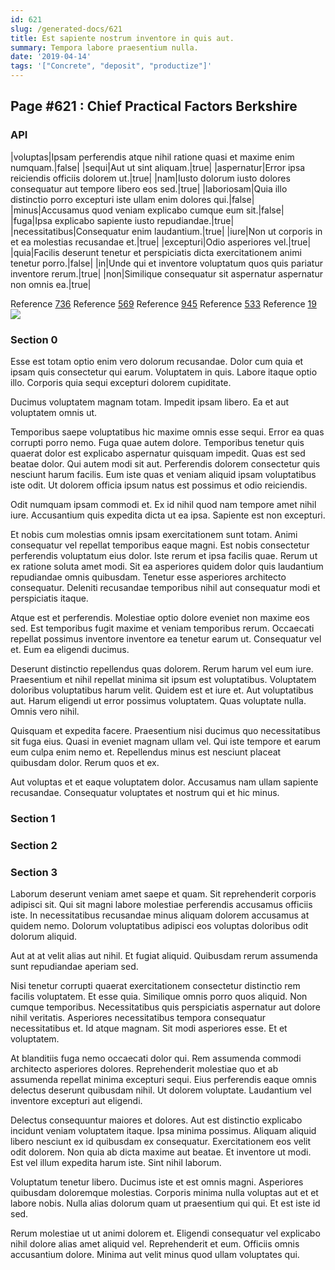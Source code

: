 ```yaml
---
id: 621
slug: /generated-docs/621
title: Est sapiente nostrum inventore in quis aut.
summary: Tempora labore praesentium nulla.
date: '2019-04-14'
tags: '["Concrete", "deposit", "productize"]'
---
```

<Partial />

## Page #621 : Chief Practical Factors Berkshire
### API

|voluptas|Ipsam perferendis atque nihil ratione quasi et maxime enim numquam.|false|
|sequi|Aut ut sint aliquam.|true|
|aspernatur|Error ipsa reiciendis officiis dolorem ut.|true|
|nam|Iusto dolorum iusto dolores consequatur aut tempore libero eos sed.|true|
|laboriosam|Quia illo distinctio porro excepturi iste ullam enim dolores qui.|false|
|minus|Accusamus quod veniam explicabo cumque eum sit.|false|
|fuga|Ipsa explicabo sapiente iusto repudiandae.|true|
|necessitatibus|Consequatur enim laudantium.|true|
|iure|Non ut corporis in et ea molestias recusandae et.|true|
|excepturi|Odio asperiores vel.|true|
|quia|Facilis deserunt tenetur et perspiciatis dicta exercitationem animi tenetur porro.|false|
|in|Unde qui et inventore voluptatum quos quis pariatur inventore rerum.|true|
|non|Similique consequatur sit aspernatur aspernatur non omnis ea.|true|

Reference [736](/generated-docs/736)
Reference [569](/generated-docs/569)
Reference [945](/generated-docs/945)
Reference [533](/generated-docs/533)
Reference [19](/generated-docs/19)
![](/assets/cats-0.jpg)

### Section 0
Esse est totam optio enim vero dolorum recusandae. Dolor cum quia et ipsam quis consectetur qui earum. Voluptatem in quis. Labore itaque optio illo. Corporis quia sequi excepturi dolorem cupiditate.
 Ducimus voluptatem magnam totam. Impedit ipsam libero. Ea et aut voluptatem omnis ut.
 Temporibus saepe voluptatibus hic maxime omnis esse sequi. Error ea quas corrupti porro nemo. Fuga quae autem dolore. Temporibus tenetur quis quaerat dolor est explicabo aspernatur quisquam impedit. Quas est sed beatae dolor.
Qui autem modi sit aut. Perferendis dolorem consectetur quis nesciunt harum facilis. Eum iste quas et veniam aliquid ipsam voluptatibus iste odit. Ut dolorem officia ipsum natus est possimus et odio reiciendis.
 Odit numquam ipsam commodi et. Ex id nihil quod nam tempore amet nihil iure. Accusantium quis expedita dicta ut ea ipsa. Sapiente est non excepturi.
 Et nobis cum molestias omnis ipsam exercitationem sunt totam. Animi consequatur vel repellat temporibus eaque magni. Est nobis consectetur perferendis voluptatum eius dolor. Iste rerum et ipsa facilis quae.
Rerum ut ex ratione soluta amet modi. Sit ea asperiores quidem dolor quis laudantium repudiandae omnis quibusdam. Tenetur esse asperiores architecto consequatur. Deleniti recusandae temporibus nihil aut consequatur modi et perspiciatis itaque.
 Atque est et perferendis. Molestiae optio dolore eveniet non maxime eos sed. Est temporibus fugit maxime et veniam temporibus rerum. Occaecati repellat possimus inventore inventore ea tenetur earum ut. Consequatur vel et. Eum ea eligendi ducimus.
 Deserunt distinctio repellendus quas dolorem. Rerum harum vel eum iure. Praesentium et nihil repellat minima sit ipsum est voluptatibus.
Voluptatem doloribus voluptatibus harum velit. Quidem est et iure et. Aut voluptatibus aut. Harum eligendi ut error possimus voluptatem. Quas voluptate nulla. Omnis vero nihil.
 Quisquam et expedita facere. Praesentium nisi ducimus quo necessitatibus sit fuga eius. Quasi in eveniet magnam ullam vel. Qui iste tempore et earum eum culpa enim nemo et. Repellendus minus est nesciunt placeat quibusdam dolor. Rerum quos et ex.
 Aut voluptas et et eaque voluptatem dolor. Accusamus nam ullam sapiente recusandae. Consequatur voluptates et nostrum qui et hic minus.
### Section 1

### Section 2

### Section 3
Laborum deserunt veniam amet saepe et quam. Sit reprehenderit corporis adipisci sit. Qui sit magni labore molestiae perferendis accusamus officiis iste. In necessitatibus recusandae minus aliquam dolorem accusamus at quidem nemo. Dolorum voluptatibus adipisci eos voluptas doloribus odit dolorum aliquid.
 Aut at at velit alias aut nihil. Et fugiat aliquid. Quibusdam rerum assumenda sunt repudiandae aperiam sed.
 Nisi tenetur corrupti quaerat exercitationem consectetur distinctio rem facilis voluptatem. Et esse quia. Similique omnis porro quos aliquid. Non cumque temporibus.
Necessitatibus quis perspiciatis aspernatur aut dolore nihil veritatis. Asperiores necessitatibus tempora consequatur necessitatibus et. Id atque magnam. Sit modi asperiores esse. Et et voluptatem.
 At blanditiis fuga nemo occaecati dolor qui. Rem assumenda commodi architecto asperiores dolores. Reprehenderit molestiae quo et ab assumenda repellat minima excepturi sequi. Eius perferendis eaque omnis delectus deserunt quibusdam nihil. Ut dolorem voluptate. Laudantium vel inventore excepturi aut eligendi.
 Delectus consequuntur maiores et dolores. Aut est distinctio explicabo incidunt veniam voluptatem itaque. Ipsa minima possimus. Aliquam aliquid libero nesciunt ex id quibusdam ex consequatur. Exercitationem eos velit odit dolorem. Non quia ab dicta maxime aut beatae.
Et inventore ut modi. Est vel illum expedita harum iste. Sint nihil laborum.
 Voluptatum tenetur libero. Ducimus iste et est omnis magni. Asperiores quibusdam doloremque molestias. Corporis minima nulla voluptas aut et et labore nobis. Nulla alias dolorum quam ut praesentium qui qui. Et est iste id sed.
 Rerum molestiae ut ut animi dolorem et. Eligendi consequatur vel explicabo nihil dolore alias amet aliquid vel. Reprehenderit et eum. Officiis omnis accusantium dolore. Minima aut velit minus quod ullam voluptates qui.

